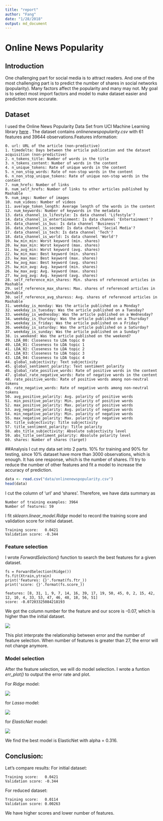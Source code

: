 ```yaml
---
title: "report"
author: "Fang"
date: "1/28/2018"
output: md_document
---
```


# Online News Popularity

## Introduction
One challenging part for social media is to attract readers. And one of the most challenging part is to predict the number of shares in social networks (popularity). Many factors affect the popularity and many may not. My goal is to select most import factors and model to make dataset easier and prediction more accurate.

## Dataset
I used the Online News Popularity Data Set from UCI Machine Learning library [here](http://archive.ics.uci.edu/ml/datasets/Online+News+Popularity#)
. The dataset contains *onlinenewspopularity.csv* with 61 features and 39644 observations.Features information:
```
0. url: URL of the article (non-predictive) 
1. timedelta: Days between the article publication and the dataset acquisition (non-predictive) 
2. n_tokens_title: Number of words in the title 
3. n_tokens_content: Number of words in the content 
4. n_unique_tokens: Rate of unique words in the content 
5. n_non_stop_words: Rate of non-stop words in the content 
6. n_non_stop_unique_tokens: Rate of unique non-stop words in the content 
7. num_hrefs: Number of links 
8. num_self_hrefs: Number of links to other articles published by Mashable 
9. num_imgs: Number of images 
10. num_videos: Number of videos 
11. average_token_length: Average length of the words in the content 
12. num_keywords: Number of keywords in the metadata 
13. data_channel_is_lifestyle: Is data channel 'Lifestyle'? 
14. data_channel_is_entertainment: Is data channel 'Entertainment'? 
15. data_channel_is_bus: Is data channel 'Business'? 
16. data_channel_is_socmed: Is data channel 'Social Media'? 
17. data_channel_is_tech: Is data channel 'Tech'? 
18. data_channel_is_world: Is data channel 'World'? 
19. kw_min_min: Worst keyword (min. shares) 
20. kw_max_min: Worst keyword (max. shares) 
21. kw_avg_min: Worst keyword (avg. shares) 
22. kw_min_max: Best keyword (min. shares) 
23. kw_max_max: Best keyword (max. shares) 
24. kw_avg_max: Best keyword (avg. shares) 
25. kw_min_avg: Avg. keyword (min. shares) 
26. kw_max_avg: Avg. keyword (max. shares) 
27. kw_avg_avg: Avg. keyword (avg. shares) 
28. self_reference_min_shares: Min. shares of referenced articles in Mashable 
29. self_reference_max_shares: Max. shares of referenced articles in Mashable 
30. self_reference_avg_sharess: Avg. shares of referenced articles in Mashable 
31. weekday_is_monday: Was the article published on a Monday? 
32. weekday_is_tuesday: Was the article published on a Tuesday? 
33. weekday_is_wednesday: Was the article published on a Wednesday? 
34. weekday_is_thursday: Was the article published on a Thursday? 
35. weekday_is_friday: Was the article published on a Friday? 
36. weekday_is_saturday: Was the article published on a Saturday? 
37. weekday_is_sunday: Was the article published on a Sunday? 
38. is_weekend: Was the article published on the weekend? 
39. LDA_00: Closeness to LDA topic 0 
40. LDA_01: Closeness to LDA topic 1 
41. LDA_02: Closeness to LDA topic 2 
42. LDA_03: Closeness to LDA topic 3 
43. LDA_04: Closeness to LDA topic 4 
44. global_subjectivity: Text subjectivity 
45. global_sentiment_polarity: Text sentiment polarity 
46. global_rate_positive_words: Rate of positive words in the content 
47. global_rate_negative_words: Rate of negative words in the content 
48. rate_positive_words: Rate of positive words among non-neutral tokens 
49. rate_negative_words: Rate of negative words among non-neutral tokens 
50. avg_positive_polarity: Avg. polarity of positive words 
51. min_positive_polarity: Min. polarity of positive words 
52. max_positive_polarity: Max. polarity of positive words 
53. avg_negative_polarity: Avg. polarity of negative words 
54. min_negative_polarity: Min. polarity of negative words 
55. max_negative_polarity: Max. polarity of negative words 
56. title_subjectivity: Title subjectivity 
57. title_sentiment_polarity: Title polarity 
58. abs_title_subjectivity: Absolute subjectivity level 
59. abs_title_sentiment_polarity: Absolute polarity level 
60. shares: Number of shares (target)
```

##Analysis
I cut my data set into 2 parts. 10% for training and 90% for testing, since 10% dataset have more than 3000 observations, which is enough. It has one response, which is the number of shares. I'll try to reduce the number of other features and fit a model to increase the accuracy of prediction.

```r
data <- read.csv("data/onlinenewspopularity.csv")
head(data)
```
I cut the column of 'url' and 'shares'. Therefore, we have data summary as
```
Number of training examples: 3964
Number of features: 59
```
I fit *sklearn.linear_model.Ridge* model to record the training score and validation score for initial dataset.
```
Training score:   0.0421
Validation score: -0.344
```

### Feature selection
I wrote *ForwardSelection()* function to search the best features for a given dataset. 
```
fs = ForwardSelection(Ridge())
fs.fit(Xtrain,ytrain)
print('features: {}'.format(fs.ftr_))
print('score: {}'.format(fs.score_))
```
```
features: [8, 31, 1, 9, 7, 14, 16, 39, 17, 19, 50, 45, 0, 2, 15, 42, 12, 10, 4, 33, 53, 47, 46, 48, 18, 56, 51]
score: -0.07203325084218193
```
We got the column number for the feature and our score is -0.07, which is higher than the initial dataset.

![](results/feature.png)

This plot interprate the relationship between error and the number of feature selection. When number of features is greater than 27, the error will not change anymore.

### Model selection
After the feature selection, we will do model selection. I wrote a funtion *err_plot()* to output the error rate and plot. 

For *Ridge* model:

![](results/ridge.png)

for *Lasso* model:

![](results/lasso.png)

for *ElasticNet* model:

![](results/elasticnet.png)

We find the best model is ElasticNet with alpha = 0.316.

## Conclusion:

Let's compare results:
For initial dataset:
```
Training score:   0.0421
Validation score: -0.344
```

For reduced dataset:
```
Training score:   0.0114
Validation score: 0.00263
```
 We have higher scores and lower number of features. 


